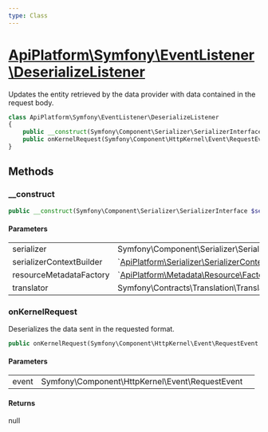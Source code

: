```yaml
---
type: Class
---
```


# [ApiPlatform\Symfony\EventListener\DeserializeListener](/docs/vmain/reference/Symfony/EventListener/DeserializeListener)

Updates the entity retrieved by the data provider with data contained in the request body.


```php
class ApiPlatform\Symfony\EventListener\DeserializeListener
{
    public __construct(Symfony\Component\Serializer\SerializerInterface $serializer, `<a href="/docs/vmain/reference/Serializer/SerializerContextBuilderInterface">ApiPlatform\Serializer\SerializerContextBuilderInterface</a>` $serializerContextBuilder, null|`<a href="/docs/vmain/reference/Metadata/Resource/Factory/ResourceMetadataCollectionFactoryInterface">ApiPlatform\Metadata\Resource\Factory\ResourceMetadataCollectionFactoryInterface</a>` $resourceMetadataFactory, null|Symfony\Contracts\Translation\TranslatorInterface $translator)
    public onKernelRequest(Symfony\Component\HttpKernel\Event\RequestEvent $event): null
}
```
## Methods

### __construct



```php
public __construct(Symfony\Component\Serializer\SerializerInterface $serializer, `<a href="/docs/vmain/reference/Serializer/SerializerContextBuilderInterface">ApiPlatform\Serializer\SerializerContextBuilderInterface</a>` $serializerContextBuilder, null|`<a href="/docs/vmain/reference/Metadata/Resource/Factory/ResourceMetadataCollectionFactoryInterface">ApiPlatform\Metadata\Resource\Factory\ResourceMetadataCollectionFactoryInterface</a>` $resourceMetadataFactory, null|Symfony\Contracts\Translation\TranslatorInterface $translator)
```

#### Parameters

<table><tbody>
<tr><td>serializer</td><td>Symfony\Component\Serializer\SerializerInterface</td><td></td></tr><tr><td>serializerContextBuilder</td><td>`<a href="/docs/vmain/reference/Serializer/SerializerContextBuilderInterface">ApiPlatform\Serializer\SerializerContextBuilderInterface</a>`</td><td></td></tr><tr><td>resourceMetadataFactory</td><td>`<a href="/docs/vmain/reference/Metadata/Resource/Factory/ResourceMetadataCollectionFactoryInterface">ApiPlatform\Metadata\Resource\Factory\ResourceMetadataCollectionFactoryInterface</a>`</td><td></td></tr><tr><td>translator</td><td>Symfony\Contracts\Translation\TranslatorInterface</td><td></td></tr>
</tbody>
</table>

### onKernelRequest

Deserializes the data sent in the requested format.

```php
public onKernelRequest(Symfony\Component\HttpKernel\Event\RequestEvent $event): null
```

#### Parameters

<table><tbody>
<tr><td>event</td><td>Symfony\Component\HttpKernel\Event\RequestEvent</td><td></td></tr>
</tbody>
</table>

#### Returns

null
